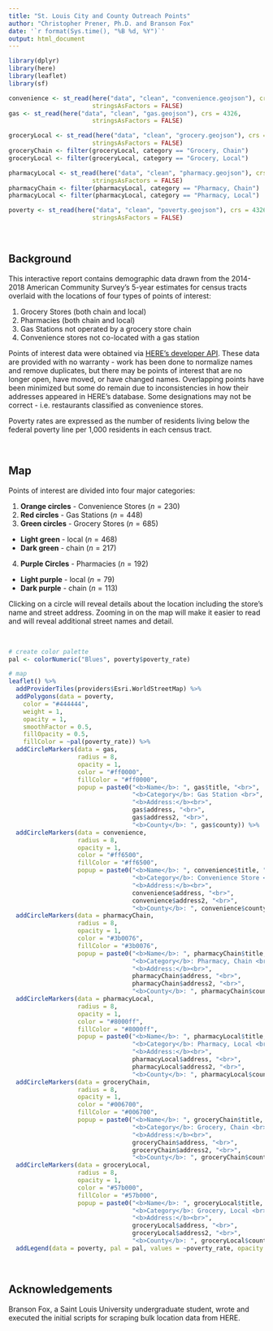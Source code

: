 ```yaml
---
title: "St. Louis City and County Outreach Points"
author: "Christopher Prener, Ph.D. and Branson Fox"
date: '`r format(Sys.time(), "%B %d, %Y")`'
output: html_document
---
```


```r
library(dplyr)
library(here)
library(leaflet)
library(sf)

convenience <- st_read(here("data", "clean", "convenience.geojson"), crs = 4326,
                       stringsAsFactors = FALSE)
gas <- st_read(here("data", "clean", "gas.geojson"), crs = 4326,
                       stringsAsFactors = FALSE)

groceryLocal <- st_read(here("data", "clean", "grocery.geojson"), crs = 4326,
                       stringsAsFactors = FALSE)
groceryChain <- filter(groceryLocal, category == "Grocery, Chain")
groceryLocal <- filter(groceryLocal, category == "Grocery, Local")

pharmacyLocal <- st_read(here("data", "clean", "pharmacy.geojson"), crs = 4326,
                       stringsAsFactors = FALSE)
pharmacyChain <- filter(pharmacyLocal, category == "Pharmacy, Chain")
pharmacyLocal <- filter(pharmacyLocal, category == "Pharmacy, Local")

poverty <- st_read(here("data", "clean", "poverty.geojson"), crs = 4326,
                       stringsAsFactors = FALSE)
```

<br>

## Background
This interactive report contains demographic data drawn from the 2014-2018 American Community Survey's 5-year estimates for census tracts overlaid with the locations of four types of points of interest:

  1. Grocery Stores (both chain and local)
  2. Pharmacies (both chain and local)
  3. Gas Stations not operated by a grocery store chain
  4. Convenience stores not co-located with a gas station
  
Points of interest data were obtained via [HERE's developer API](https://www.here.com). These data are provided with no warranty - work has been done to normalize names and remove duplicates, but there may be points of interest that are no longer open, have moved, or have changed names. Overlapping points have been minimized but some do remain due to inconsistencies in how their addresses appeared in HERE's database. Some designations may not be correct - i.e. restaurants classified as convenience stores.

Poverty rates are expressed as the number of residents living below the federal poverty line per 1,000 residents in each census tract.

<br>

## Map
Points of interest are divided into four major categories:

1. **Orange circles** - Convenience Stores ($n = 230$)
2. **Red circles** - Gas Stations ($n = 448$)
3. **Green circles** - Grocery Stores ($n = 685$)
  * **Light green** - local ($n = 468$)
  * **Dark green** - chain ($n = 217$)
4. **Purple Circles** - Pharmacies ($n = 192$)
  * **Light purple** - local ($n = 79$) 
  * **Dark purple** - chain ($n = 113$) 
  
Clicking on a circle will reveal details about the location including the store's name and street address. Zooming in on the map will make it easier to read and will reveal additional street names and detail.

<br>

```r
# create color palette
pal <- colorNumeric("Blues", poverty$poverty_rate)

# map 
leaflet() %>%
  addProviderTiles(providers$Esri.WorldStreetMap) %>%
  addPolygons(data = poverty,
    color = "#444444", 
    weight = 1, 
    opacity = 1, 
    smoothFactor = 0.5,
    fillOpacity = 0.5,
    fillColor = ~pal(poverty_rate)) %>%
  addCircleMarkers(data = gas, 
                   radius = 8,
                   opacity = 1,
                   color = "#ff0000",
                   fillColor = "#ff0000",
                   popup = paste0("<b>Name</b>: ", gas$title, "<br>",
                                  "<b>Category</b>: Gas Station <br>",
                                  "<b>Address:</b><br>",
                                  gas$address, "<br>",
                                  gas$address2, "<br>",
                                  "<b>County</b>: ", gas$county)) %>%
  addCircleMarkers(data = convenience, 
                   radius = 8,
                   opacity = 1,
                   color = "#ff6500",
                   fillColor = "#ff6500",
                   popup = paste0("<b>Name</b>: ", convenience$title, "<br>",
                                  "<b>Category</b>: Convenience Store <br>",
                                  "<b>Address:</b><br>",
                                  convenience$address, "<br>",
                                  convenience$address2, "<br>",
                                  "<b>County</b>: ", convenience$county)) %>%
  addCircleMarkers(data = pharmacyChain, 
                   radius = 8,
                   opacity = 1,
                   color = "#3b0076",
                   fillColor = "#3b0076",
                   popup = paste0("<b>Name</b>: ", pharmacyChain$title, "<br>",
                                  "<b>Category</b>: Pharmacy, Chain <br>",
                                  "<b>Address:</b><br>",
                                  pharmacyChain$address, "<br>",
                                  pharmacyChain$address2, "<br>",
                                  "<b>County</b>: ", pharmacyChain$county)) %>%
  addCircleMarkers(data = pharmacyLocal, 
                   radius = 8,
                   opacity = 1,
                   color = "#8000ff",
                   fillColor = "#8000ff",
                   popup = paste0("<b>Name</b>: ", pharmacyLocal$title, "<br>",
                                  "<b>Category</b>: Pharmacy, Local <br>",
                                  "<b>Address:</b><br>",
                                  pharmacyLocal$address, "<br>",
                                  pharmacyLocal$address2, "<br>",
                                  "<b>County</b>: ", pharmacyLocal$county)) %>%
  addCircleMarkers(data = groceryChain, 
                   radius = 8,
                   opacity = 1,
                   color = "#006700",
                   fillColor = "#006700",
                   popup = paste0("<b>Name</b>: ", groceryChain$title, "<br>",
                                  "<b>Category</b>: Grocery, Chain <br>",
                                  "<b>Address:</b><br>",
                                  groceryChain$address, "<br>",
                                  groceryChain$address2, "<br>",
                                  "<b>County</b>: ", groceryChain$county)) %>%
  addCircleMarkers(data = groceryLocal, 
                   radius = 8,
                   opacity = 1,
                   color = "#57b000",
                   fillColor = "#57b000",
                   popup = paste0("<b>Name</b>: ", groceryLocal$title, "<br>",
                                  "<b>Category</b>: Grocery, Local <br>",
                                  "<b>Address:</b><br>",
                                  groceryLocal$address, "<br>",
                                  groceryLocal$address2, "<br>",
                                  "<b>County</b>: ", groceryLocal$county)) %>%
  addLegend(data = poverty, pal = pal, values = ~poverty_rate, opacity = .5, title = "Poverty Rate")
```

<br>

## Acknowledgements
Branson Fox, a Saint Louis University undergraduate student, wrote and executed the initial scripts for scraping bulk location data from HERE.

<br>
